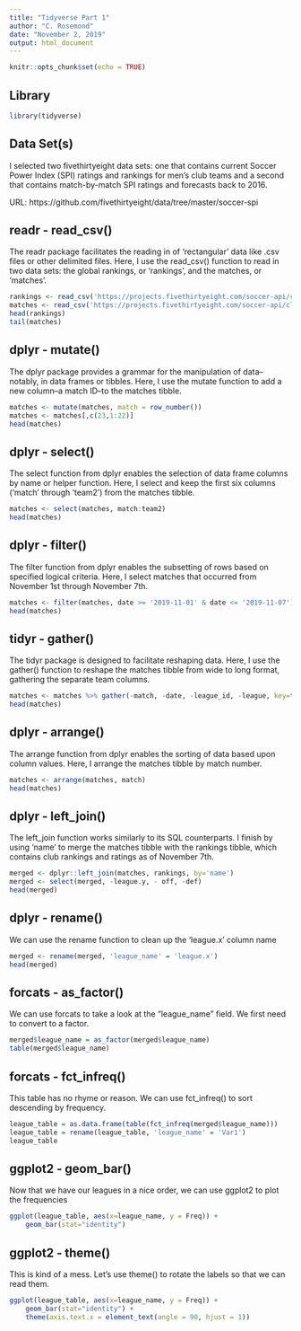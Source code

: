 ---
title: "Tidyverse Part 1"
author: "C. Rosemond"
date: "November 2, 2019"
output: html_document
---

```{r setup, include=FALSE}
knitr::opts_chunk$set(echo = TRUE)
```

## Library

```{r library, message=FALSE}
library(tidyverse)
```

## Data Set(s)
I selected two fivethirtyeight data sets: one that contains current Soccer Power Index (SPI) ratings and rankings for men's club teams and a second that contains match-by-match SPI ratings and forecasts back to 2016.

URL: https://github.com/fivethirtyeight/data/tree/master/soccer-spi

## readr - read_csv()
The readr package facilitates the reading in of 'rectangular' data like .csv files or other delimited files. Here, I use the read_csv() function to read in two data sets: the global rankings, or 'rankings', and the matches, or 'matches'.

```{r read_csv1, eval=TRUE, message=FALSE}
rankings <- read_csv('https://projects.fivethirtyeight.com/soccer-api/club/spi_global_rankings.csv')
matches <- read_csv('https://projects.fivethirtyeight.com/soccer-api/club/spi_matches.csv')
head(rankings)
tail(matches)
```


## dplyr - mutate()
The dplyr package provides a grammar for the manipulation of data--notably, in data frames or tibbles. Here, I use the mutate function to add a new column--a match ID--to the matches tibble.

```{r mutate, eval=TRUE}
matches <- mutate(matches, match = row_number())
matches <- matches[,c(23,1:22)]
head(matches)
```


## dplyr - select()
The select function from dplyr enables the selection of data frame columns by name or helper function. Here, I select and keep the first six columns ('match' through 'team2') from the matches tibble.

```{r select, eval=TRUE}
matches <- select(matches, match:team2)
head(matches)
```


## dplyr - filter()
The filter function from dplyr enables the subsetting of rows based on specified logical criteria. Here, I select matches that occurred from November 1st through November 7th.

```{r filter, eval=TRUE}
matches <- filter(matches, date >= '2019-11-01' & date <= '2019-11-07')
head(matches)
```


## tidyr - gather()
The tidyr package is designed to facilitate reshaping data. Here, I use the gather() function to reshape the matches tibble from wide to long format, gathering the separate team columns.

```{r gather, eval=TRUE}
matches <- matches %>% gather(-match, -date, -league_id, -league, key=team_number, value=name) %>% select(-team_number)
head(matches)
```


## dplyr - arrange()
The arrange function from dplyr enables the sorting of data based upon column values. Here, I arrange the matches tibble by match number.

```{r arrange, eval=TRUE}
matches <- arrange(matches, match)
head(matches)
```


## dplyr - left_join()
The left_join function works similarly to its SQL counterparts. I finish by using 'name' to merge the matches tibble with the rankings tibble, which contains club rankings and ratings as of November 7th.

```{r left_join, eval=TRUE}
merged <- dplyr::left_join(matches, rankings, by='name')
merged <- select(merged, -league.y, - off, -def)
head(merged)
```
## dplyr - rename()
We can use the rename function to clean up the 'league.x' column name
```{r}
merged <- rename(merged, 'league_name' = 'league.x')
head(merged)
```

## forcats - as_factor()

We can use forcats to take a look at the "league_name" field.  We first need to convert to a factor.

```{r}
merged$league_name = as_factor(merged$league_name)
table(merged$league_name)
```
## forcats - fct_infreq()

This table has no rhyme or reason.  We can use fct_infreq() to sort descending by frequency.

```{r}
league_table = as.data.frame(table(fct_infreq(merged$league_name)))
league_table = rename(league_table, 'league_name' = 'Var1')
league_table
```
## ggplot2 - geom_bar()

Now that we have our leagues in a nice order, we can use ggplot2 to plot the frequencies

```{r}
ggplot(league_table, aes(x=league_name, y = Freq)) + 
    geom_bar(stat="identity")


```

## ggplot2 - theme()

This is kind of a mess.  Let's use theme() to rotate the labels so that we can read them.

```{r}
ggplot(league_table, aes(x=league_name, y = Freq)) + 
    geom_bar(stat="identity") +
    theme(axis.text.x = element_text(angle = 90, hjust = 1))

```
